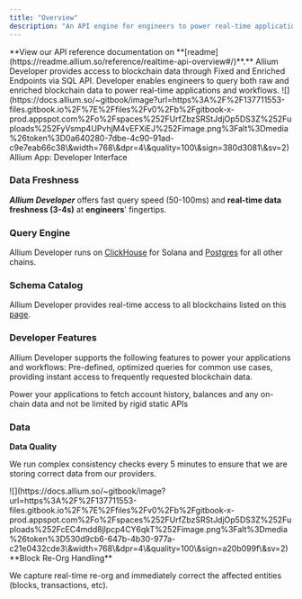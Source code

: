 ```yaml
---
title: "Overview"
description: "An API engine for engineers to power real-time applications and workflows."
---
```

<Info>
**View our API reference documentation on&#x20;**[readme](https://readme.allium.so/reference/realtime-api-overview#/)**.**
</Info>
Allium Developer provides access to blockchain data through Fixed and Enriched Endpoints via SQL API. Developer enables engineers to query both raw and enriched blockchain data to power real-time applications and workflows.
<Frame>
![](https://docs.allium.so/~gitbook/image?url=https%3A%2F%2F137711553-files.gitbook.io%2F%7E%2Ffiles%2Fv0%2Fb%2Fgitbook-x-prod.appspot.com%2Fo%2Fspaces%252FUrfZbzSRStJdjOp5DS3Z%252Fuploads%252FyVsmp4UPvhjM4vEFXiEJ%252Fimage.png%3Falt%3Dmedia%26token%3D0a640280-7dbe-4c90-91ad-c9e7eab66c38\&width=768\&dpr=4\&quality=100\&sign=380d3081\&sv=2)
</Frame>
Allium App: Developer Interface

### Data Freshness

***Allium Developer*** offers fast query speed (50-100ms) and **real-time data freshness (3-4s)** at **engineers**' fingertips.

### Query Engine

Allium Developer runs on [ClickHouse](https://clickhouse.com/) for Solana and [Postgres](https://www.postgresql.org/) for all other chains.

### Schema Catalog

Allium Developer provides real-time access to all blockchains listed on this [page](/realtime/supported-blockchains).

### **Developer Features**

Allium Developer supports the following features to power your applications and workflows:
<CardGroup cols={2}>
  <Card title="Real-Time Wallet APIs (Gitbook)" href="/data-products-real-time/allium-developer/wallet-apis">
    Pre-defined, optimized queries for common use cases, providing instant access to frequently requested blockchain data.

  </Card>
  <Card title="Custom SQL API (Gitbook)" href="/data-products-real-time/allium-developer/sql-api">
    Power your applications to fetch account history, balances and any on-chain data and not be limited by rigid static APIs

  </Card>
</CardGroup>

### **Data**

**Data Quality**

We run complex consistency checks every 5 minutes to ensure that we are storing correct data from our providers.
<Frame>
![](https://docs.allium.so/~gitbook/image?url=https%3A%2F%2F137711553-files.gitbook.io%2F%7E%2Ffiles%2Fv0%2Fb%2Fgitbook-x-prod.appspot.com%2Fo%2Fspaces%252FUrfZbzSRStJdjOp5DS3Z%252Fuploads%252FcEC4mdd8jlpcp4CY6qkT%252Fimage.png%3Falt%3Dmedia%26token%3D530d9cb6-647b-4b30-977a-c21e0432cde3\&width=768\&dpr=4\&quality=100\&sign=a20b099f\&sv=2)
</Frame>
**Block Re-Org Handling**

We capture real-time re-org and immediately correct the affected entities (blocks, transactions, etc).

